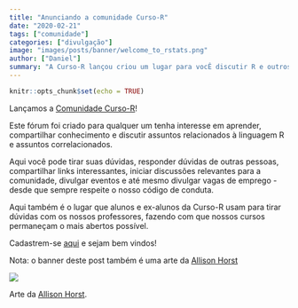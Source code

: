 ```yaml
---
title: "Anunciando a comunidade Curso-R"
date: "2020-02-21"
tags: ["comunidade"]
categories: ["divulgação"]
image: "images/posts/banner/welcome_to_rstats.png"
author: ["Daniel"]
summary: "A Curso-R lançou criou um lugar para vocÊ discutir R e outros assuntos relacionados."
---
```


```r
knitr::opts_chunk$set(echo = TRUE)
```

Lançamos a [Comunidade Curso-R](https://discourse.curso-r.com)!

Este fórum foi criado para qualquer um tenha interesse em aprender, compartilhar conhecimento e discutir assuntos relacionados à linguagem R e assuntos correlacionados.

Aqui você pode tirar suas dúvidas, responder dúvidas de outras pessoas, compartilhar links interessantes, iniciar discussões relevantes para a comunidade, divulgar eventos e até mesmo divulgar vagas de emprego - desde que sempre respeite o nosso código de conduta.

Aqui também é o lugar que alunos e ex-alunos da Curso-R usam para tirar dúvidas com os nossos professores, fazendo com que nossos cursos permaneçam o mais abertos possível.

Cadastrem-se [aqui](https://discourse.curso-r.com) e sejam bem vindos!

Nota: o banner deste post também é uma arte da [Allison Horst](https://github.com/allisonhorst)

![](https://github.com/allisonhorst/stats-illustrations/raw/master/rstats-artwork/r_first_then.png)

Arte da [Allison Horst](https://github.com/allisonhorst/stats-illustrations).

